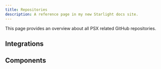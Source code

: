 ```yaml
---
title: Repositories
description: A reference page in my new Starlight docs site.
---
```



This page provides an overview about all PSX related GitHub repositories.

## Integrations

<LinkCard title="Symfony" href="https://github.com/apioo/psx-api-bundle" />
<LinkCard title="Laravel" href="https://github.com/apioo/psx-api-laravel" />
<LinkCard title="Custom" href="https://github.com/apioo/psx-api" />
<LinkCard title="Framework" href="https://github.com/apioo/psx" />

## Components

<LinkCard title="API" href="https://github.com/apioo/psx-api" />
<LinkCard title="Data" href="https://github.com/apioo/psx-data" />
<LinkCard title="DateTime" href="https://github.com/apioo/psx-datetime" />
<LinkCard title="HTTP" href="https://github.com/apioo/psx-http" />
<LinkCard title="JSON" href="https://github.com/apioo/psx-json" />
<LinkCard title="Nested" href="https://github.com/apioo/psx-nested" />
<LinkCard title="OpenAPI" href="https://github.com/apioo/psx-openapi" />
<LinkCard title="OpenRPC" href="https://github.com/apioo/psx-openrpc" />
<LinkCard title="Record" href="https://github.com/apioo/psx-record" />
<LinkCard title="Sandbox" href="https://github.com/apioo/psx-sandbox" />
<LinkCard title="Schema" href="https://github.com/apioo/psx-schema" />
<LinkCard title="SQL" href="https://github.com/apioo/psx-sql" />
<LinkCard title="URI" href="https://github.com/apioo/psx-uri" />

